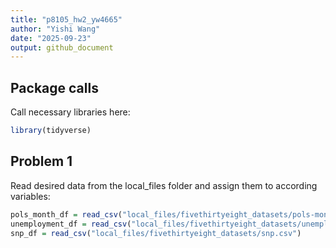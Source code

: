```yaml
---
title: "p8105_hw2_yw4665"
author: "Yishi Wang"
date: "2025-09-23"
output: github_document
---
```


## Package calls
Call necessary libraries here:
```r
library(tidyverse)
```

## Problem 1
Read desired data from the local_files folder and assign them to according variables:
```r
pols_month_df = read_csv("local_files/fivethirtyeight_datasets/pols-month.csv")
unemployment_df = read_csv("local_files/fivethirtyeight_datasets/unemployment.csv")
snp_df = read_csv("local_files/fivethirtyeight_datasets/snp.csv")
```

